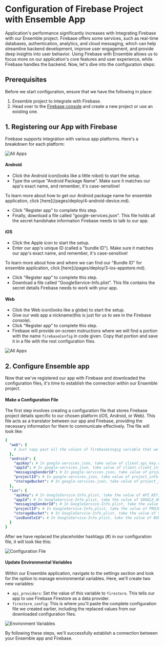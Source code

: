 
# Configuration of Firebase Project with Ensemble App

Application's performance significantly increases with ⁤Integrating Firebase with our Ensemble project. ⁤⁤Firebase offers some services, such as real-time databases, authentication, analytics, and cloud messaging, which can help streamline backend development, 
improve user engagement, and provide deep insights into user behavior. ⁤⁤Using Firebase with Ensemble allows us to focus more on our application's core features and user experience, while Firebase handles the backend.
⁤Now, let's dive into the configuration steps:


## Prerequisites
Before we start configuration, ensure that we have the following in place:
1. Ensemble project to integrate with Firebase.
2. Head over to the [Firebase console](https://console.firebase.google.com/) and create a new project or use an existing one.

## 1. Registering our App with Firebase

Firebase supports integration with various app platforms. Here's a breakdown for each platform:

![All Apps](/images/firebase/addApp.png)
#### Android

- Click the Android icon(looks like a little robot) to start the setup.
- Type the unique "Android Package Name". Make sure it matches our app's exact name, and remember, it's case-sensitive!

<Callout type="info">
  To learn more about how to get our Android package name for ensemble application, click [here](/pages/deploy/4-android-device.md).
</Callout>

- Click "Register app" to complete this step.
- Finally, download a file called "google-services.json". This file holds all the secret handshake information Firebase needs to talk to our app.


#### iOS

- Click the Apple icon to start the setup.
- Enter our app's unique ID (called a "bundle ID"). Make sure it matches our app's exact name, and remember, it's case-sensitive!

<Callout type="info">
  To learn more about how and where we can find our "Bundle ID" for ensemble application, click [here](/pages/deploy/3-ios-appstore.md).
</Callout>

- Click "Register app" to complete this step.
- Download a file called "GoogleService-Info.plist". This file contains the secret details Firebase needs to work with your app.

#### Web

- Click the Web icon(looks like a globe) to start the setup.
- Give our web app a nickname(this is just for us to see in the Firebase console).
- Click "Register app" to complete this step.
- Firebase will provide on-screen instructions where we will find a portion with the name `firebaseConfig` in code given. Copy that portion and save it in a file with the rest configuration files.

![All Apps](/images/firebase/allApps.png)

## 2. Configure Ensemble app
Now that we've registered our app with Firebase and downloaded the configuration files, 
it's time to establish the connection within our Ensemble project.
#### Make a Configuration File

The first step involves creating a configuration file that stores Firebase project details specific to our chosen platform (iOS, Android, or Web). This file
acts as a translator between our app and Firebase, providing the necessary information for them to communicate effectively. The file will look like:

```yaml
{
  "web": {
    # Just copy past all the values of firebaseCongig variable that we copy from web app and paste it here.
  },
  "android": {
    "apiKey": # In google-services.json, take value of client.api_key.current_key,
    "appId": # In google-services.json, take value of client.client_info.mobilesdk_app_id,
    "messagingSenderId": # In google-services.json, take value of project_info.project_number,
    "projectId": # In google-services.json, take value of project_info.project_id,
    "storageBucket": # In google-services.json, take value of project_info.storage_bucket
  },
  "ios": {
    "apiKey": # In GoogleService-Info.plist, take the value of API_KEY,
    "appId": # In GoogleService-Info.plist, take the value of GOOGLE_APP_ID,
    "messagingSenderId": # In GoogleService-Info.plist, take the value of GCM_SENDER_ID,
    "projectId": # In GoogleService-Info.plist, take the value of PROJECT_ID,
    "storageBucket": # In GoogleService-Info.plist, take the value of STORAGE_BUCKET,
    "iosBundleId": # In GoogleService-Info.plist, take the value of BUNDLE_ID
  }
}
```
After we have replaced the placeholder hashtags (#) in our configuration file, it will look like this:

![Configuration File](/images/firebase/configfile.png)

#### Update Environmental Variables

Within our Ensemble application, navigate to the settings section and look for the option to manage environmental variables. Here, we'll create two new variables:
- `api_providers`: Set the value of this variable to `firestore`. This tells our app to use Firebase Firestore as a data provider.
- `firestore_config`: This is where you'll paste the complete configuration file we created earlier, including the replaced values from our downloaded configuration files.

![Environment Variables](/images/firebase/envVari.png)

By following these steps, we'll successfully establish a connection between your Ensemble app and Firebase.
